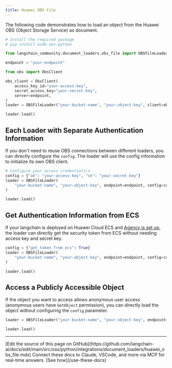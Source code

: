 ```yaml
---
title: Huawei OBS File
---
```


The following code demonstrates how to load an object from the Huawei OBS (Object Storage Service) as document.

```python
# Install the required package
# pip install esdk-obs-python
```

```python
from langchain_community.document_loaders.obs_file import OBSFileLoader
```

```python
endpoint = "your-endpoint"
```

```python
from obs import ObsClient

obs_client = ObsClient(
    access_key_id="your-access-key",
    secret_access_key="your-secret-key",
    server=endpoint,
)
loader = OBSFileLoader("your-bucket-name", "your-object-key", client=obs_client)
```

```python
loader.load()
```

## Each Loader with Separate Authentication Information

If you don't need to reuse OBS connections between different loaders, you can directly configure the `config`. The loader will use the config information to initialize its own OBS client.

```python
# Configure your access credentials\n
config = {"ak": "your-access-key", "sk": "your-secret-key"}
loader = OBSFileLoader(
    "your-bucket-name", "your-object-key", endpoint=endpoint, config=config
)
```

```python
loader.load()
```

## Get Authentication Information from ECS

If your langchain is deployed on Huawei Cloud ECS and [Agency is set up](https://support.huaweicloud.com/intl/en-us/usermanual-ecs/ecs_03_0166.html#section7), the loader can directly get the security token from ECS without needing access key and secret key.

```python
config = {"get_token_from_ecs": True}
loader = OBSFileLoader(
    "your-bucket-name", "your-object-key", endpoint=endpoint, config=config
)
```

```python
loader.load()
```

## Access a Publicly Accessible Object

If the object you want to access allows anonymous user access (anonymous users have `GetObject` permission), you can directly load the object without configuring the `config` parameter.

```python
loader = OBSFileLoader("your-bucket-name", "your-object-key", endpoint=endpoint)
```

```python
loader.load()
```

---

<Callout icon="pen-to-square" iconType="regular">
    [Edit the source of this page on GitHub](https://github.com/langchain-ai/docs/edit/main/src/oss/python/integrations/document_loaders/huawei_obs_file.mdx)
</Callout>
<Tip icon="terminal" iconType="regular">
    Connect these docs to Claude, VSCode, and more via MCP for    real-time answers. [See how](/use-these-docs)
</Tip>

